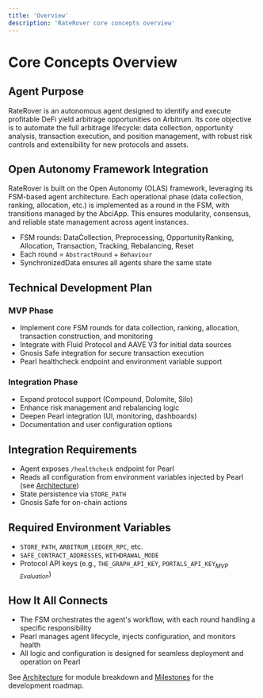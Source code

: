 ```yaml
---
title: 'Overview'
description: 'RateRover core concepts overview'
---
```


# Core Concepts Overview

## Agent Purpose
RateRover is an autonomous agent designed to identify and execute profitable DeFi yield arbitrage opportunities on Arbitrum. Its core objective is to automate the full arbitrage lifecycle: data collection, opportunity analysis, transaction execution, and position management, with robust risk controls and extensibility for new protocols and assets.

## Open Autonomy Framework Integration
RateRover is built on the Open Autonomy (OLAS) framework, leveraging its FSM-based agent architecture. Each operational phase (data collection, ranking, allocation, etc.) is implemented as a round in the FSM, with transitions managed by the AbciApp. This ensures modularity, consensus, and reliable state management across agent instances.

- FSM rounds: DataCollection, Preprocessing, OpportunityRanking, Allocation, Transaction, Tracking, Rebalancing, Reset
- Each round = `AbstractRound` + `Behaviour`
- SynchronizedData ensures all agents share the same state

## Technical Development Plan
### MVP Phase
- Implement core FSM rounds for data collection, ranking, allocation, transaction construction, and monitoring
- Integrate with Fluid Protocol and AAVE V3 for initial data sources
- Gnosis Safe integration for secure transaction execution
- Pearl healthcheck endpoint and environment variable support

### Integration Phase
- Expand protocol support (Compound, Dolomite, Silo)
- Enhance risk management and rebalancing logic
- Deepen Pearl integration (UI, monitoring, dashboards)
- Documentation and user configuration options

## Integration Requirements
- Agent exposes `/healthcheck` endpoint for Pearl
- Reads all configuration from environment variables injected by Pearl (see [Architecture](./architecture))
- State persistence via `STORE_PATH`
- Gnosis Safe for on-chain actions

## Required Environment Variables
- `STORE_PATH`, `ARBITRUM_LEDGER_RPC`, etc.
- `SAFE_CONTRACT_ADDRESSES`, `WITHDRAWAL_MODE`
- Protocol API keys (e.g., `THE_GRAPH_API_KEY`, `PORTALS_API_KEY`<sub>*MVP Evaluation*</sub>)


## How It All Connects
- The FSM orchestrates the agent's workflow, with each round handling a specific responsibility
- Pearl manages agent lifecycle, injects configuration, and monitors health
- All logic and configuration is designed for seamless deployment and operation on Pearl

See [Architecture](./architecture) for module breakdown and [Milestones](../milestones) for the development roadmap.
